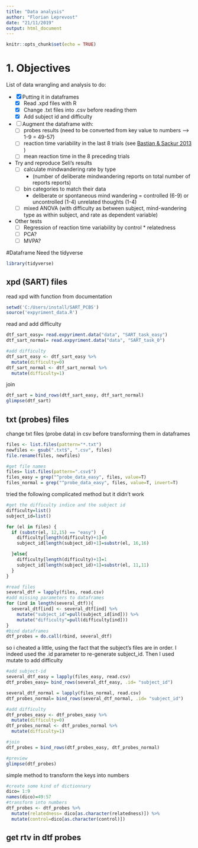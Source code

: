 ```yaml
---
title: "Data analysis"
author: "Florian Leprevost"
date: "21/11/2019"
output: html_document
---
```


```r
knitr::opts_chunk$set(echo = TRUE)
```

# 1. Objectives
List of data wrangling and analysis to do:

- [x] Putting it in dataframes
  - [x] Read .xpd files with R
  - [x] Change .txt files into .csv before reading them
  - [x] Add subject id and difficulty
  
- [ ] Augment the dataframe with:
  - [ ] probes results (need to be converted from key value to numbers --> 1-9 = 49-57)
  - [ ] reaction time variability in the last 8 trials (see [Bastian & Sackur 2013](https://www.frontiersin.org/articles/10.3389/fpsyg.2013.00573/full) )
  - [ ] mean reaction time in the 8 preceding trials
  
- Try and reproduce Seli's results
  - [ ] calculate mindwandering rate by type
    - (number of deliberate mindwandering reports on total number of reports reports)
  - [ ] bin categories to match their data 
    - deliberate or spontaneous mind wandering = controlled (6-9) or uncontrolled (1-4) unrelated thoughts (1-4)
  - [ ] mixed ANOVA (with difficulty as between subject, mind-wandering type as within subject, and rate as dependent variable) 
  
- Other tests
  - [ ] Regression of reaction time variability by control * relatedness
  - [ ] PCA? 
  - [ ] MVPA?
  

#Dataframe
Need the tidyverse

```r
library(tidyverse)
```
## xpd (SART) files

read xpd with function from documentation
```r
setwd('C:/Users/install/SART_PCBS')
source('expyriment_data.R')
```
read and add difficulty
```r
dtf_sart_easy= read.expyriment.data("data", "SART_task_easy")
dtf_sart_normal= read.expyriment.data("data", "SART_task_0")

#add difficulty
dtf_sart_easy <- dtf_sart_easy %>% 
  mutate(difficulty=0)
dtf_sart_normal <- dtf_sart_normal %>% 
  mutate(difficulty=1)
```
join
```r
dtf_sart = bind_rows(dtf_sart_easy, dtf_sart_normal)
glimpse(dtf_sart)
```



## txt (probes) files


change txt files (probe data) in csv before transforming them in dataframes

```r
files <- list.files(pattern="*.txt")
newfiles <- gsub(".txt$", ".csv", files)
file.rename(files, newfiles)
```

```r
#get file names
files= list.files(pattern=".csv$")
files_easy = grep("^probe_data_easy", files, value=T)
files_normal = grep("^probe_data_easy", files, value=T, invert=T)
```

tried the following complicated method but it didn't work
```r
#get the difficulty indice and the subject id
difficulty=list()
subject_id=list()

for (el in files) {
  if (substr(el, 12,15) == "easy")  {
    difficulty[length(difficulty)+1]=0
    subject_id[length(subject_id)+1]=substr(el, 16,16)

  }else{
    difficulty[length(difficulty)+1]=1
    subject_id[length(subject_id)+1]=substr(el, 11,11)
  }
}

#read files
several_dtf = lapply(files, read.csv)
#add missing parameters to dataframes
for (ind in length(several_dtf)){
  several_dtf[ind] <- several_dtf[ind] %>%
    mutate("subject_id"=pull(subject_id[ind])) %>%
    mutate("difficulty"=pull(difficulty[ind]))
}
#bind dataframes
dtf_probes = do.call(rbind, several_dtf)

```
so i cheated a little, using the fact that the subject's files are in order. I indeed used the .id parameter to re-generate subject_id. Then I used mutate to add difficulty
```r
#add subject-id
several_dtf_easy = lapply(files_easy, read.csv)
dtf_probes_easy= bind_rows(several_dtf_easy, .id= "subject_id")

several_dtf_normal = lapply(files_normal, read.csv)
dtf_probes_normal= bind_rows(several_dtf_normal, .id= "subject_id")

#add difficulty
dtf_probes_easy <- dtf_probes_easy %>% 
  mutate(difficulty=0)
dtf_probes_normal <- dtf_probes_normal %>% 
  mutate(difficulty=1)

#join
dtf_probes = bind_rows(dtf_probes_easy, dtf_probes_normal)

#preview
glimpse(dtf_probes)
```

simple method to transform the keys into numbers
```r
#create some kind of dictionnary
dico= 1:9
names(dico)=49:57
#transform into numbers
dtf_probes <- dtf_probes %>% 
  mutate(relatedness= dico[as.character(relatedness)]) %>% 
  mutate(control=dico[as.character(control)])
```


## get rtv in dtf probes



